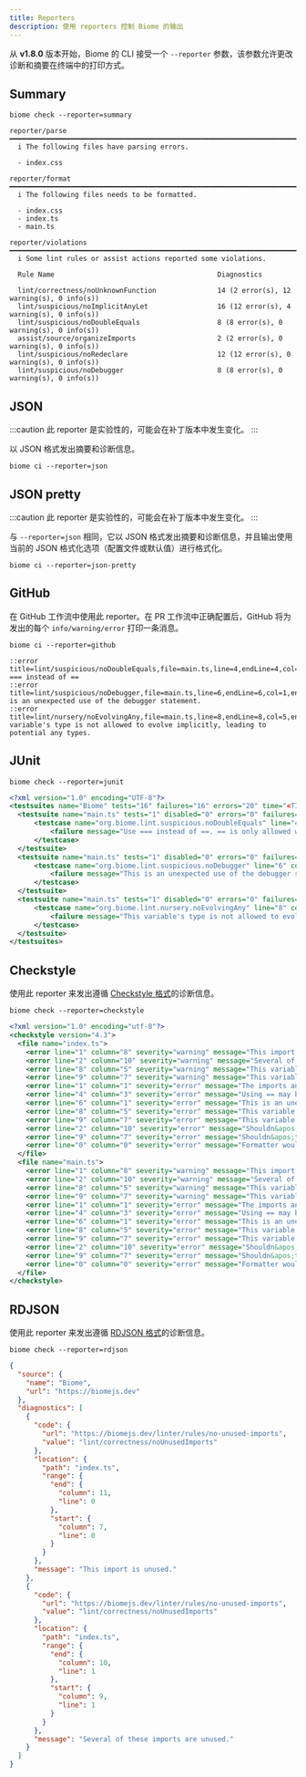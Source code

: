 ```yaml
---
title: Reporters
description: 使用 reporters 控制 Biome 的输出
---
```


从 **v1.8.0** 版本开始，Biome 的 CLI 接受一个 `--reporter` 参数，该参数允许更改诊断和摘要在终端中的打印方式。

## Summary

```shell
biome check --reporter=summary
```

```
reporter/parse ━━━━━━━━━━━━━━━━━━━━━━━━━━━━━━━━━━━━━━━━━━━━━━━━━━━━━━━━━━━━━━━━━━━━━━━━━━━━━━━━━━━━━
  i The following files have parsing errors.

  - index.css

reporter/format ━━━━━━━━━━━━━━━━━━━━━━━━━━━━━━━━━━━━━━━━━━━━━━━━━━━━━━━━━━━━━━━━━━━━━━━━━━━━━━━━━━━━
  i The following files needs to be formatted.

  - index.css
  - index.ts
  - main.ts

reporter/violations ━━━━━━━━━━━━━━━━━━━━━━━━━━━━━━━━━━━━━━━━━━━━━━━━━━━━━━━━━━━━━━━━━━━━━━━━━━━━━━━━
  i Some lint rules or assist actions reported some violations.

  Rule Name                                        Diagnostics

  lint/correctness/noUnknownFunction               14 (2 error(s), 12 warning(s), 0 info(s))
  lint/suspicious/noImplicitAnyLet                 16 (12 error(s), 4 warning(s), 0 info(s))
  lint/suspicious/noDoubleEquals                   8 (8 error(s), 0 warning(s), 0 info(s))
  assist/source/organizeImports                    2 (2 error(s), 0 warning(s), 0 info(s))
  lint/suspicious/noRedeclare                      12 (12 error(s), 0 warning(s), 0 info(s))
  lint/suspicious/noDebugger                       8 (8 error(s), 0 warning(s), 0 info(s))
```

## JSON

:::caution
此 reporter 是实验性的，可能会在补丁版本中发生变化。
:::

以 JSON 格式发出摘要和诊断信息。

```shell
biome ci --reporter=json
```

## JSON pretty

:::caution
此 reporter 是实验性的，可能会在补丁版本中发生变化。
:::

与 `--reporter=json` 相同，它以 JSON 格式发出摘要和诊断信息，并且输出使用当前的 JSON 格式化选项（配置文件或默认值）进行格式化。

```shell
biome ci --reporter=json-pretty
```

## GitHub

在 GitHub 工作流中使用此 reporter。在 PR 工作流中正确配置后，GitHub 将为发出的每个 `info/warning/error` 打印一条消息。

```shell
biome ci --reporter=github
```

```
::error title=lint/suspicious/noDoubleEquals,file=main.ts,line=4,endLine=4,col=3,endColumn=5::Use === instead of ==
::error title=lint/suspicious/noDebugger,file=main.ts,line=6,endLine=6,col=1,endColumn=9::This is an unexpected use of the debugger statement.
::error title=lint/nursery/noEvolvingAny,file=main.ts,line=8,endLine=8,col=5,endColumn=6::This variable's type is not allowed to evolve implicitly, leading to potential any types.
```

## JUnit

```shell
biome check --reporter=junit
```

```xml
<?xml version="1.0" encoding="UTF-8"?>
<testsuites name="Biome" tests="16" failures="16" errors="20" time="<TIME>">
  <testsuite name="main.ts" tests="1" disabled="0" errors="0" failures="1" package="org.biome">
      <testcase name="org.biome.lint.suspicious.noDoubleEquals" line="4" column="3">
          <failure message="Use === instead of ==. == is only allowed when comparing against `null`">line 3, col 2, Use === instead of ==. == is only allowed when comparing against `null`</failure>
      </testcase>
  </testsuite>
  <testsuite name="main.ts" tests="1" disabled="0" errors="0" failures="1" package="org.biome">
      <testcase name="org.biome.lint.suspicious.noDebugger" line="6" column="1">
          <failure message="This is an unexpected use of the debugger statement.">line 5, col 0, This is an unexpected use of the debugger statement.</failure>
      </testcase>
  </testsuite>
  <testsuite name="main.ts" tests="1" disabled="0" errors="0" failures="1" package="org.biome">
      <testcase name="org.biome.lint.nursery.noEvolvingAny" line="8" column="5">
          <failure message="This variable's type is not allowed to evolve implicitly, leading to potential any types.">line 7, col 4, This variable's type is not allowed to evolve implicitly, leading to potential any types.</failure>
      </testcase>
  </testsuite>
</testsuites>
```

## Checkstyle

使用此 reporter 来发出遵循 [Checkstyle 格式](https://checkstyle.org/)的诊断信息。

```shell
biome check --reporter=checkstyle
```

```xml
<?xml version="1.0" encoding="utf-8"?>
<checkstyle version="4.3">
  <file name="index.ts">
    <error line="1" column="8" severity="warning" message="This import is unused." source="lint/correctness/noUnusedImports" />
    <error line="2" column="10" severity="warning" message="Several of these imports are unused." source="lint/correctness/noUnusedImports" />
    <error line="8" column="5" severity="warning" message="This variable f is unused." source="lint/correctness/noUnusedVariables" />
    <error line="9" column="7" severity="warning" message="This variable f is unused." source="lint/correctness/noUnusedVariables" />
    <error line="1" column="1" severity="error" message="The imports and exports are not sorted." source="assist/source/organizeImports" />
    <error line="4" column="3" severity="error" message="Using == may be unsafe if you are relying on type coercion." source="lint/suspicious/noDoubleEquals" />
    <error line="6" column="1" severity="error" message="This is an unexpected use of the debugger statement." source="lint/suspicious/noDebugger" />
    <error line="8" column="5" severity="error" message="This variable implicitly has the any type." source="lint/suspicious/noImplicitAnyLet" />
    <error line="9" column="7" severity="error" message="This variable implicitly has the any type." source="lint/suspicious/noImplicitAnyLet" />
    <error line="2" column="10" severity="error" message="Shouldn&apos;t redeclare &apos;z&apos;. Consider to delete it or rename it." source="lint/suspicious/noRedeclare" />
    <error line="9" column="7" severity="error" message="Shouldn&apos;t redeclare &apos;f&apos;. Consider to delete it or rename it." source="lint/suspicious/noRedeclare" />
    <error line="0" column="0" severity="error" message="Formatter would have printed the following content:" source="format" />
  </file>
  <file name="main.ts">
    <error line="1" column="8" severity="warning" message="This import is unused." source="lint/correctness/noUnusedImports" />
    <error line="2" column="10" severity="warning" message="Several of these imports are unused." source="lint/correctness/noUnusedImports" />
    <error line="8" column="5" severity="warning" message="This variable f is unused." source="lint/correctness/noUnusedVariables" />
    <error line="9" column="7" severity="warning" message="This variable f is unused." source="lint/correctness/noUnusedVariables" />
    <error line="1" column="1" severity="error" message="The imports and exports are not sorted." source="assist/source/organizeImports" />
    <error line="4" column="3" severity="error" message="Using == may be unsafe if you are relying on type coercion." source="lint/suspicious/noDoubleEquals" />
    <error line="6" column="1" severity="error" message="This is an unexpected use of the debugger statement." source="lint/suspicious/noDebugger" />
    <error line="8" column="5" severity="error" message="This variable implicitly has the any type." source="lint/suspicious/noImplicitAnyLet" />
    <error line="9" column="7" severity="error" message="This variable implicitly has the any type." source="lint/suspicious/noImplicitAnyLet" />
    <error line="2" column="10" severity="error" message="Shouldn&apos;t redeclare &apos;z&apos;. Consider to delete it or rename it." source="lint/suspicious/noRedeclare" />
    <error line="9" column="7" severity="error" message="Shouldn&apos;t redeclare &apos;f&apos;. Consider to delete it or rename it." source="lint/suspicious/noRedeclare" />
    <error line="0" column="0" severity="error" message="Formatter would have printed the following content:" source="format" />
  </file>
</checkstyle>
```


## RDJSON

使用此 reporter 来发出遵循 [RDJSON 格式](https://deepwiki.com/reviewdog/reviewdog/3.2-reviewdog-diagnostic-format)的诊断信息。


```shell
biome check --reporter=rdjson
```


```json
{
  "source": {
    "name": "Biome",
    "url": "https://biomejs.dev"
  },
  "diagnostics": [
    {
      "code": {
        "url": "https://biomejs.dev/linter/rules/no-unused-imports",
        "value": "lint/correctness/noUnusedImports"
      },
      "location": {
        "path": "index.ts",
        "range": {
          "end": {
            "column": 11,
            "line": 0
          },
          "start": {
            "column": 7,
            "line": 0
          }
        }
      },
      "message": "This import is unused."
    },
    {
      "code": {
        "url": "https://biomejs.dev/linter/rules/no-unused-imports",
        "value": "lint/correctness/noUnusedImports"
      },
      "location": {
        "path": "index.ts",
        "range": {
          "end": {
            "column": 10,
            "line": 1
          },
          "start": {
            "column": 9,
            "line": 1
          }
        }
      },
      "message": "Several of these imports are unused."
    }
  ]
}
```
